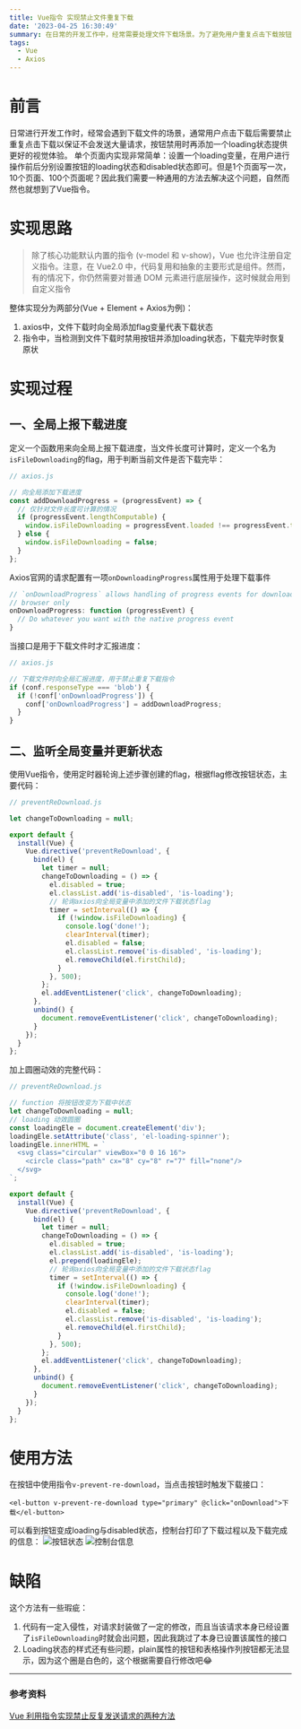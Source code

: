 ```yaml
---
title: Vue指令 实现禁止文件重复下载
date: '2023-04-25 16:30:49'
summary: 在日常的开发工作中，经常需要处理文件下载场景。为了避免用户重复点击下载按钮，产生大量请求，本文使用了Vue指令生成一个通用方案处理该场景
tags:
  - Vue
  - Axios
---
```


# 前言

日常进行开发工作时，经常会遇到下载文件的场景，通常用户点击下载后需要禁止重复点击下载以保证不会发送大量请求，按钮禁用时再添加一个loading状态提供更好的视觉体验。
单个页面内实现非常简单：设置一个loading变量，在用户进行操作前后分别设置按钮的loading状态和disabled状态即可。但是1个页面写一次，10个页面、100个页面呢？因此我们需要一种通用的方法去解决这个问题，自然而然也就想到了Vue指令。

# 实现思路

> 除了核心功能默认内置的指令 (v-model 和 v-show)，Vue 也允许注册自定义指令。注意，在 Vue2.0 中，代码复用和抽象的主要形式是组件。然而，有的情况下，你仍然需要对普通 DOM 元素进行底层操作，这时候就会用到自定义指令

整体实现分为两部分(Vue + Element + Axios为例)：
1. axios中，文件下载时向全局添加flag变量代表下载状态
2. 指令中，当检测到文件下载时禁用按钮并添加loading状态，下载完毕时恢复原状

# 实现过程

## 一、全局上报下载进度

定义一个函数用来向全局上报下载进度，当文件长度可计算时，定义一个名为`isFileDownloading`的flag，用于判断当前文件是否下载完毕：
```javascript
// axios.js

// 向全局添加下载进度
const addDownloadProgress = (progressEvent) => {
  // 仅针对文件长度可计算的情况
  if (progressEvent.lengthComputable) {
    window.isFileDownloading = progressEvent.loaded !== progressEvent.total;
  } else {
    window.isFileDownloading = false;
  }
};
```

Axios官网的请求配置有一项`onDownloadingProgress`属性用于处理下载事件
```javascript
// `onDownloadProgress` allows handling of progress events for downloads
// browser only
onDownloadProgress: function (progressEvent) {
  // Do whatever you want with the native progress event
}
```
当接口是用于下载文件时才汇报进度：
```javascript
// axios.js

// 下载文件时向全局汇报进度，用于禁止重复下载指令
if (conf.responseType === 'blob') {
  if (!conf['onDownloadProgress']) {
    conf['onDownloadProgress'] = addDownloadProgress;
  }
}
```

## 二、监听全局变量并更新状态

使用Vue指令，使用定时器轮询上述步骤创建的flag，根据flag修改按钮状态，主要代码：
```javascript
// preventReDownload.js

let changeToDownloading = null;

export default {
  install(Vue) {
    Vue.directive('preventReDownload', {
      bind(el) {
        let timer = null;
        changeToDownloading = () => {
          el.disabled = true;
          el.classList.add('is-disabled', 'is-loading');
          // 轮询axios向全局变量中添加的文件下载状态flag
          timer = setInterval(() => {
            if (!window.isFileDownloading) {
              console.log('done!');
              clearInterval(timer);
              el.disabled = false;
              el.classList.remove('is-disabled', 'is-loading');
              el.removeChild(el.firstChild);
            }
          }, 500);
        };
        el.addEventListener('click', changeToDownloading);
      },
      unbind() {
        document.removeEventListener('click', changeToDownloading);
      }
    });
  }
};
```

加上圆圈动效的完整代码：
```javascript
// preventReDownload.js

// function 将按钮改变为下载中状态
let changeToDownloading = null;
// loading 动效圆圈
const loadingEle = document.createElement('div');
loadingEle.setAttribute('class', 'el-loading-spinner');
loadingEle.innerHTML = `
  <svg class="circular" viewBox="0 0 16 16">
    <circle class="path" cx="8" cy="8" r="7" fill="none"/>
  </svg>
`;

export default {
  install(Vue) {
    Vue.directive('preventReDownload', {
      bind(el) {
        let timer = null;
        changeToDownloading = () => {
          el.disabled = true;
          el.classList.add('is-disabled', 'is-loading');
          el.prepend(loadingEle);
          // 轮询axios向全局变量中添加的文件下载状态flag
          timer = setInterval(() => {
            if (!window.isFileDownloading) {
              console.log('done!');
              clearInterval(timer);
              el.disabled = false;
              el.classList.remove('is-disabled', 'is-loading');
              el.removeChild(el.firstChild);
            }
          }, 500);
        };
        el.addEventListener('click', changeToDownloading);
      },
      unbind() {
        document.removeEventListener('click', changeToDownloading);
      }
    });
  }
};
```

# 使用方法
在按钮中使用指令`v-prevent-re-download`，当点击按钮时触发下载接口：
```
<el-button v-prevent-re-download type="primary" @click="onDownload">下载</el-button>
```

可以看到按钮变成loading与disabled状态，控制台打印了下载过程以及下载完成的信息：
![按钮状态](https://chev.contrails.space:12650/images/2023/04/25/ceef4fe77d1a85d9d658d543c66fa236.png)
![控制台信息](https://chev.contrails.space:12650/images/2023/04/25/e177f48f7147800673b28579d647c543.png)

# 缺陷
这个方法有一些瑕疵：
1. 代码有一定入侵性，对请求封装做了一定的修改，而且当该请求本身已经设置了`isFileDownloading`时就会出问题，因此我跳过了本身已设置该属性的接口
2. Loading状态的样式还有些问题，plain属性的按钮和表格操作列按钮都无法显示，因为这个圈是白色的，这个根据需要自行修改吧😂

---
### 参考资料

[Vue 利用指令实现禁止反复发送请求的两种方法](https://www.jb51.net/article/170008.htm)


